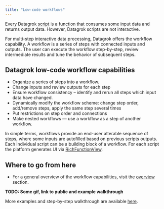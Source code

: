 ```yaml
---
title: "Low-code workflows"
---
```


Every Datagrok [script](../scripting) is a function that consumes some input data
and returns output data.
However, Datagrok scripts are not interactive.

For multi-step interactive data processing, Datagrok offers the workflow capability.
A workflow is a series of steps with connected inputs and outputs.
The user can execute the workflow step-by-step,
review intermediate results and tune the behavior of subsequent steps.

## Datagrok low-code workflow capabilities

* Organize a series of steps into a workflow.
* Change inputs and review outputs for each step
* Ensure workflow consistency – identify and rerun all steps which input data have changed.
* Dynamically modify the workflow scheme: change step order, add/remove steps, apply the same step several times
* Put restrictions on step order and connections
* Make nested workflows — use a workflow as a step of another workflow.

In simple terms, workflows provide an end-user alterable sequence of
steps, where some inputs are autofilled based on previous scripts
outputs.
Each individual script can be a building block of a workflow.
For each script the platform generates UI via
[RichFunctionView](../scripting/advanced-scripting/rich-function-view).

## Where to go from here

* For a general overview of the workflow capabilities,
  visit the [overview](./overview.mdx) section.



__TODO: Some gif, link to public and example walkthrough__



More examples and step-by-step walkthrough are available
[here](examples).
